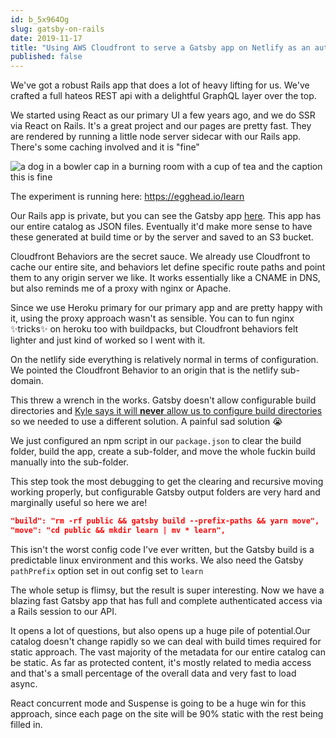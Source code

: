 ```yaml
---
id: b_5x964Og
slug: gatsby-on-rails
date: 2019-11-17
title: "Using AWS Cloudfront to serve a Gatsby app on Netlify as an authenticated sub-route of a Rails app on Heroku 😅"
published: false
---
```


We've got a robust Rails app that does a lot of heavy lifting for us. We've crafted a full hateos REST api with a delightful GraphQL layer over the top.

We started using React as our primary UI a few years ago, and we do SSR via React on Rails. It's a great project and our pages are pretty fast. They are rendered by running a little node server sidecar with our Rails app. There's some caching involved and it is "fine"

![a dog in a bowler cap in a burning room with a cup of tea and the caption this is fine](./this-is-fine.jpg)

The experiment is running here: https://egghead.io/learn

Our Rails app is private, but you can see the Gatsby app [here](https://github.com/eggheadio/egghead-static). This app has our entire catalog as JSON files. Eventually it'd make more sense to have these generated at build time or by the server and saved to an S3 bucket.

Cloudfront Behaviors are the secret sauce. We already use Cloudfront to cache our entire site, and behaviors let define specific route paths and point them to any origin server we like. It works essentially like a CNAME in DNS, but also reminds me of a proxy with nginx or Apache.

Since we use Heroku primary for our primary app and are pretty happy with it, using the proxy approach wasn't as sensible. You can to fun nginx ✨tricks✨ on heroku too with buildpacks, but Cloudfront behaviors felt lighter and just kind of worked so I went with it.

On the netlify side everything is relatively normal in terms of configuration. We pointed the Cloudfront Behavior to an origin that is the netlify sub-domain.

This threw a wrench in the works. Gatsby doesn't allow configurable build directories and [Kyle says it will **never** allow us to configure build directories](https://github.com/gatsbyjs/gatsby/issues/1878#issuecomment-419614298) so we needed to use a different solution. A painful sad solution 😭

We just configured an npm script in our `package.json` to clear the build folder, build the app, create a sub-folder, and move the whole fuckin build manually into the sub-folder.

This step took the most debugging to get the clearing and recursive moving working properly, but configurable Gatsby output folders are very hard and marginally useful so here we are!

```json
"build": "rm -rf public && gatsby build --prefix-paths && yarn move",
"move": "cd public && mkdir learn | mv * learn",
```

This isn't the worst config code I've ever written, but the Gatsby build is a predictable linux environment and this works. We also need the Gatsby `pathPrefix` option set in out config set to `learn`

The whole setup is flimsy, but the result is super interesting. Now we have a blazing fast Gatsby app that has full and complete authenticated access via a Rails session to our API.

It opens a lot of questions, but also opens up a huge pile of potential.Our catalog doesn't change rapidly so we can deal with build times required for static approach. The vast majority of the metadata for our entire catalog can be static. As far as protected content, it's mostly related to media access and that's a small percentage of the overall data and very fast to load async.

React concurrent mode and Suspense is going to be a huge win for this approach, since each page on the site will be 90% static with the rest being filled in.

